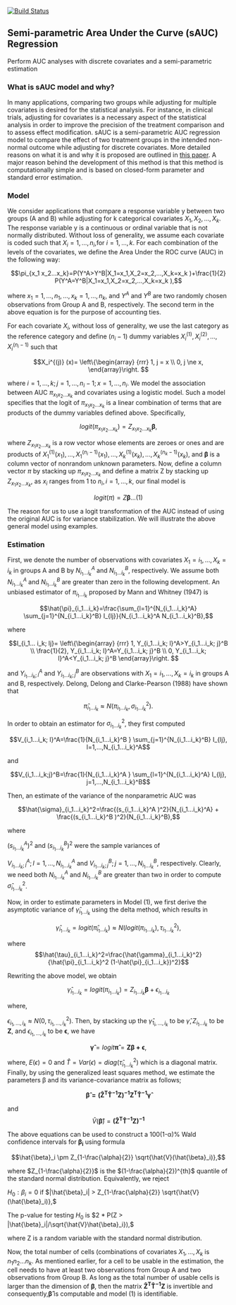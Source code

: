 [![Build Status](https://travis-ci.com/sbohora/sAUC.svg?token=shyYTzvvbsLRHsRAWXTg)](https://travis-ci.com/sbohora/sAUC)

## Semi-parametric Area Under the Curve (sAUC) Regression
Perform AUC analyses with discrete covariates and a semi-parametric estimation

### What is sAUC model and why?

In many applications, comparing two groups while adjusting for multiple covariates is desired for the statistical analysis.  For instance, in clinical trials, adjusting for covariates is a necessary aspect of the statistical analysis in order to improve the precision of the treatment comparison and to assess effect modification. sAUC is a semi-parametric AUC regression model to compare the effect of two treatment groups in the intended non-normal outcome while adjusting for discrete covariates. More detailed reasons on what it is and why it is proposed are outlined in [this paper](articles/bohora-etal-sauc-paper.pdf). A major reason behind the development of this method is that this method is computationally simple and is based on closed-form parameter and standard error estimation.

### Model

We consider applications that compare a response variable y between two groups (A and B) while adjusting for k categorical covariates $X_1,X_2,...,X_k$.  The response variable y is a continuous or ordinal variable that is not normally distributed.  Without loss of generality, we assume each covariate is coded such that $X_i=1,...,n_i$,for $i=1,...,k$. For each combination of the levels of the covariates, we define the Area Under the ROC curve (AUC) in the following way:

$$\pi_{x_1 x_2...x_k}=P(Y^A>Y^B|X_1=x_1,X_2=x_2,...,X_k=x_k )+\frac{1}{2} P(Y^A=Y^B|X_1=x_1,X_2=x_2,...,X_k=x_k ),$$

where $x_1=1,...,n_1,...,x_k=1,...,n_k$, and $Y^A$ and $Y^B$ are two randomly chosen observations from Group A and B, respectively.  The second term in the above equation is for the purpose of accounting ties.

For each covariate $X_i$, without loss of generality, we use the last category as the reference category and define ($n_i-1$) dummy variables $X_i^{(1)},X_i^{(2)},...,X_i^{(n_i-1)}$ such that 

$$X_i^{(j)} (x)= \left\{\begin{array}
{rrr}
1, j = x \\
0, j \ne x,
\end{array}\right.
$$

where $i=1,...,k; j=1,...,n_i-1; x=1,...,n_i$.   We model the association between AUC $\pi_{x_1 x_2...x_k}$ and covariates using a logistic model.  Such a model specifies that the logit of $\pi_{x_1 x_2...x_k}$ is a linear combination of terms that are products of the dummy variables defined above.  Specifically,

$$logit(\pi_{x_1 x_2...x_k } )=Z_{x_1 x_2...x_k} \boldsymbol{\beta},$$ 

where $Z_{x_1 x_2...x_k}$ is a row vector whose elements are zeroes or ones and are products of $X_1^{(1)} (x_1 ),...,X_1^{(n_i-1) } (x_1),...,X_k^{(1)} (x_k),...,X_k^{(n_k-1)} (x_k)$, and $\boldsymbol{\beta}$ is a column vector of nonrandom unknown parameters.  Now, define a column vector $\pi$ by stacking up $\pi_{x_1 x_2...x_k}$ and define a matrix Z by stacking up $Z_{x_1 x_2...x_k}$, as $x_i$ ranges from 1 to $n_i, i=1,...,k$, our final model is  

$$logit(\pi)=Z\boldsymbol{\beta} ...(1)$$

The reason for us to use a logit transformation of the AUC instead of using the original AUC is for variance stabilization.  We will illustrate the above general model using examples.


### Estimation

First, we denote the number of observations with covariates $X_1=i_1,...,X_k=i_k$ in groups A and B by $N_{i_1...i_k}^A$ and $N_{i_1...i_k}^B$, respectively.  We assume both $N_{i_1...i_k}^A$ and $N_{i_1...i_k}^B$ are greater than zero in the following development.  An unbiased estimator of $\pi_{i_1...i_k}$ proposed by Mann and Whitney (1947) is

$$\hat{\pi}_{i_1...i_k}=\frac{\sum_{l=1}^{N_{i_1...i_k}^A} \sum_{j=1}^{N_{i_1...i_k}^B} I_{lj}}{N_{i_1...i_k}^A N_{i_1...i_k}^B},$$

where 

$$I_{i_1... i_k; lj}= \left\{\begin{array}
{rrr}
1, Y_{i_1...i_k; l}^A>Y_{i_1...i_k; j}^B \\
\frac{1}{2}, Y_{i_1...i_k; l}^A=Y_{i_1...i_k; j}^B \\
0, Y_{i_1...i_k; l}^A<Y_{i_1...i_k; j}^B
\end{array}\right.
$$

and $Y_{i_1...i_k; l}^A$ and $Y_{i_1...i_k; j}^B$ are observations with $X_1=i_1,...,X_k=i_k$ in groups A and B, respectively.  Delong, Delong and Clarke-Pearson (1988) have shown that 

$$\hat{\pi}_{i_1...i_k} \approx N(\pi_{i_1...i_k},\sigma_{i_1...i_k}^2).$$	

In order to obtain an estimator for $\sigma_{i_1...i_k}^2$, they first computed

$$V_{i_1...i_k; l}^A=\frac{1}{N_{i_1...i_k}^B } \sum_{j=1}^{N_{i_1...i_k}^B} I_{lj},  	l=1,...,N_{i_1...i_k}^A$$

and

$$V_{i_1...i_k;j}^B=\frac{1}{N_{i_1...i_k}^A } \sum_{l=1}^{N_{i_1...i_k}^A} I_{lj},  	j=1,...,N_{i_1...i_k}^B$$

Then, an estimate of the variance of the nonparametric AUC was

$$\hat{\sigma}_{i_1...i_k}^2=\frac{(s_{i_1...i_k}^A )^2}{N_{i_1...i_k}^A} + \frac{(s_{i_1...i_k}^B )^2}{N_{i_1...i_k}^B},$$

where 

$(s_{i_1...i_k}^A )^2$ and $(s_{i_1...i_k}^B )^2$ were the sample variances of 

$V_{i_1...i_k; l}^A; l=1,...,N_{i_1...i_k}^A$ and $V_{i_1...i_k; j}^B; j=1,...,N_{i_1...i_k}^B,$ respectively.  Clearly, we need both $N_{i_1...i_k}^A$ and $N_{i_1...i_k}^B$ are greater than two in order to compute $\hat{\sigma}_{i_1...i_k}^2$.

Now, in order to estimate parameters in Model (1), we first derive the asymptotic variance of $\hat{\gamma}_{i_1...i_k}$ using the delta method, which results in

$$\hat{\gamma}_{i_1...i_k}=logit(\hat{\pi}_{i_1...i_k}) \approx N(logit(\pi_{i_1...i_k}),\tau_{i_1...i_k}^2),$$

where $$\hat{\tau}_{i_1...i_k}^2=\frac{\hat{\gamma}_{i_1...i_k}^2}{\hat{\pi}_{i_1...i_k}^2  (1-\hat{\pi}_{i_1...i_k})^2}$$ 

Rewriting the above model, we obtain

$$\hat{\gamma}_{i_1...i_k}=logit(\pi_{i_1...i_k }) =Z_{i_1...i_k} \boldsymbol{\beta} + \epsilon_{i_1...i_k}$$
         
where, 

$\epsilon_{i_1,...,i_k} \approx N(0,\tau_{i_1,...,i_k}^2)$.  Then, by stacking up the $\hat{\gamma}_{1_i,...,i_k}$ to be 
$\hat{\gamma}, Z_{i_1...i_k}$ to be $\boldsymbol{Z}$, and $\epsilon_{i_1,...,i_k}$ to be 
$\boldsymbol{\epsilon}$, we have

$$\boldsymbol{\hat{\gamma}} =logit \boldsymbol{\hat{\pi}} = \boldsymbol{Z\beta + \epsilon},$$ 

where, $E(\epsilon)=0$ and $\hat{T}=Var(\epsilon)=diag(\hat{\tau}_{i_1... i_k}^2)$ which is a diagonal matrix.  Finally, by using the generalized least squares method, we estimate the parameters β  and its variance-covariance matrix as follows;

$$\boldsymbol{\hat{\beta} ={(\hat{Z}^T  \hat{T}^{-1}  Z)}^{-1} Z^T  \hat{T}^{-1} \hat{\gamma}}$$		

and
$$\hat{V}(\boldsymbol{\hat{\beta}}) = \boldsymbol{{(\hat{Z}^T  \hat{T}^{-1}  Z)}^{-1}}$$

The above equations can be used to construct a 100(1-α)% Wald confidence intervals for $\boldsymbol{\beta_i}$ using formula

$$\hat{\beta}_i \pm Z_{1-\frac{\alpha}{2}} \sqrt{\hat{V}(\hat{\beta}_i)},$$

where $Z_{1-\frac{\alpha}{2}}$ is the $(1-\frac{\alpha}{2})^{th}$ quantile of the standard normal distribution.  Equivalently, we reject 

$H_0:\beta_i = 0$  if $|\hat{\beta}_i| > Z_{1-\frac{\alpha}{2}} \sqrt{\hat{V}(\hat{\beta}_i)},$

The p-value for testing $H_0$ is $2 * P(Z > |\hat{\beta}_i|/\sqrt{\hat{V}\hat{\beta}_i}),$


where Z is a random variable with the standard normal distribution.

Now, the total number of cells (combinations of covariates $X_1,...,X_k$ is $n_1 n_2...n_k$. As mentioned earlier, for a cell to be usable in the estimation, the cell needs to have at least two observations from Group A and two observations from Group B.  As long as the total number of usable cells is larger than the dimension of $\boldsymbol{\beta}$, then the matrix ${\boldsymbol{\hat{Z}^T  \hat{T}^{-1}  Z}}$ is invertible and consequently,$\boldsymbol{\hat{\beta}}$ is computable and model (1) is identifiable.

